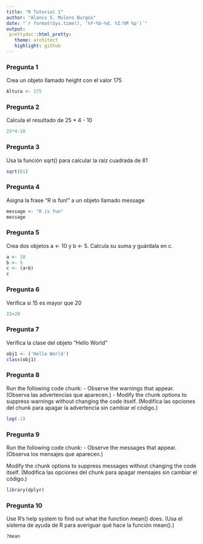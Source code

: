 ```yaml
---
title: "R Tutorial 1"
author: "Alanis S. Mulero Burgos"
date: "`r format(Sys.time(), '%Y-%b-%d, %I:%M %p')`"
output: 
 prettydoc::html_pretty:
   theme: architect
   highlight: github
---
```


### Pregunta 1 
Crea un objeto llamado height con el valor 175

```r
Altura <- 175
```

### Pregunta 2
Calcula el resultado de 25 * 4 - 10

```r
25*4-10
```

### Pregunta 3
Usa la función sqrt() para calcular la raíz cuadrada de 81

```r
sqrt(81)
```

### Pregunta 4
Asigna la frase “R is fun!” a un objeto llamado message

```r
message <- "R is fun"
message
```

### Pregunta 5
Crea dos objetos a <- 10 y b <- 5. Calcula su suma y guárdala en c.

```r
a <- 10
b <- 5
c <- (a+b)
c
```

### Pregunta 6
Verifica si 15 es mayor que 20

```r
15>20
```

### Pregunta 7
Verifica la clase del objeto "Hello World"

```r
obj1 <- ('Hello World')
class(obj1)
```

### Pregunta 8
Run the following code chunk:
- Observe the warnings that appear. (Observa las advertencias que aparecen.)
- Modify the chunk options to suppress warnings without changing the code itself. (Modifica las opciones del chunk para apagar la advertencia sin cambiar el código.)


```r
log(-1)
```

### Pregunta 9
Run the following code chunk: - Observe the messages that appear. (Observa los mensajes que aparecen.)

Modify the chunk options to suppress messages without changing the code itself. (Modifica las opciones del chunk para apagar mensajes sin cambiar el código.)

```r
library(dplyr)
```

### Pregunta 10
Use R’s help system to find out what the function mean() does. (Usa el sistema de ayuda de R para averiguar qué hace la función mean().)

```r
?mean
```

